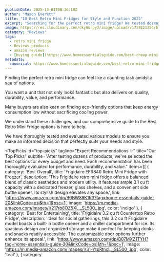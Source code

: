 ```yaml
---
publishDate: 2025-10-01T08:36:18Z
author: "Mason Everett"
title: "10 Best Retro Mini Fridges for Style and Function 2025"
excerpt: "Searching for the perfect retro mini fridge? We tested dozens to bring you expert recommendations on quality, style, and value. Find your ideal compact cooler today."
image: https://res.cloudinary.com/dky6urpy2/image/upload/v1759221354/blog_image_1759221353_wxqbwi.webp
category: "Reviews"
tags:
  - retro mini fridge
  - Reviews products
  - amazon reviews
  - [buying guide](https://www.homeessentialsguide.com/best-cheap-mini-fridge)
metadata:
  canonical: https://www.homeessentialsguide.com/best-retro-mini-fridge
---
```



<p>
Finding the perfect retro mini fridge can feel like a daunting task amidst a sea of options.
</p>
<p>
You want a unit that not only looks fantastic but also delivers on quality, durability, value, and performance.
</p>
<p>
Many buyers are also keen on finding eco-friendly options that keep energy consumption low without sacrificing cooling power.
</p>
<p>
We understand these challenges, and our comprehensive guide to the Best Retro Mini Fridge options is here to help.
</p>
<p>
We have thoroughly tested and evaluated various models to ensure you make an informed decision that perfectly suits your needs and style.
</p>

<TopPicks
  id="top-picks"
  tagline="Expert Recommendations ✨"
  title="Our Top Picks"
  subtitle="After testing dozens of products, we've selected the best options for every budget and need. Each recommendation has been thoroughly evaluated for performance, durability, and value."
  items={[
    {
      category: 'Best Overall',
      title: 'Frigidaire EFR840 Retro Mini Fridge with Freezer',
      description: 'This Frigidaire retro mini fridge offers a balanced blend of classic aesthetics and modern utility. It features ample 3.1 cu ft capacity with a dedicated freezer, glass shelves, and a convenient side bottle opener. Its stylish design elevates any space.',
      link: 'https://www.amazon.com/dp/B0BW88K1R3?tag=home-essentials-guide-20&linkCode=osi&th=1&psc=1',
      image: 'https://m.media-amazon.com/images/I/217rb8OZ5XL._SL500_.jpg',
      color: 'indigo'
    },
    {
      category: 'Best for Entertaining',
      title: 'Frigidaire 3.2 cu ft Countertop Retro Fridge',
      description: 'Ideal for social gatherings, this 3.2 cu ft Frigidaire model boasts a built-in bottle opener and a chiller compartment for ice. Its spacious design and organized storage make it perfect for keeping drinks and snacks readily accessible. The customizable door options further enhance its appeal.',
      link: 'https://www.amazon.com/dp/B07MXZ1TYH?tag=home-essentials-guide-20&linkCode=osi&th=1&psc=1',
      image: 'https://m.media-amazon.com/images/I/31-YtpRtncL._SL500_.jpg',
      color: 'teal'
    },
    {
      category
